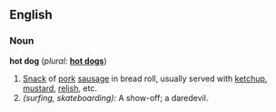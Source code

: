 ==English==

===Noun===
'''hot dog'''  (''plural:'' '''[[hot dogs]]''')
# [[Snack]] of [[pork]] [[sausage]] in bread roll, usually served with  [[ketchup]], [[mustard]], [[relish]], etc.
# ''(surfing, skateboarding):'' A show-off; a daredevil.